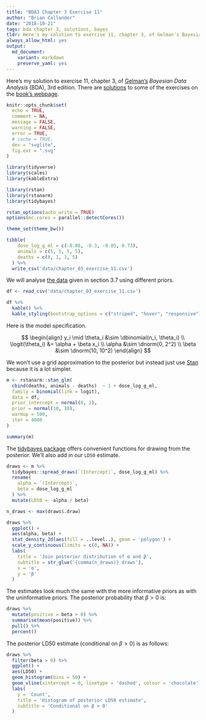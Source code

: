 ```yaml
---
title: "BDA3 Chapter 3 Exercise 11"
author: "Brian Callander"
date: "2018-10-21"
tags: bda chapter 3, solutions, bayes
tldr: Here's my solution to exercise 11, chapter 3, of Gelman's Bayesian Data Analysis (BDA), 3rd edition.
always_allow_html: yes
output: 
  md_document:
    variant: markdown
    preserve_yaml: yes
---
```


Here's my solution to exercise 11, chapter 3, of [Gelman's](https://andrewgelman.com/) *Bayesian Data Analysis* (BDA), 3rd edition. There are [solutions](http://www.stat.columbia.edu/~gelman/book/solutions.pdf) to some of the exercises on the [book's webpage](http://www.stat.columbia.edu/~gelman/book/).

<!--more-->

<div style="display:none">
  $\DeclareMathOperator{\dbinomial}{Binomial}
   \DeclareMathOperator{\dbern}{Bernoulli}
   \DeclareMathOperator{\dpois}{Poisson}
   \DeclareMathOperator{\dnorm}{Normal}
   \DeclareMathOperator{\dt}{t}
   \DeclareMathOperator{\dcauchy}{Cauchy}
   \DeclareMathOperator{\dexponential}{Exp}
   \DeclareMathOperator{\duniform}{Uniform}
   \DeclareMathOperator{\dgamma}{Gamma}
   \DeclareMathOperator{\dinvgamma}{InvGamma}
   \DeclareMathOperator{\invlogit}{InvLogit}
   \DeclareMathOperator{\logit}{Logit}
   \DeclareMathOperator{\ddirichlet}{Dirichlet}
   \DeclareMathOperator{\dbeta}{Beta}$
</div>

```r
knitr::opts_chunk$set(
  echo = TRUE,
  comment = NA,
  message = FALSE,
  warning = FALSE,
  error = TRUE,
  # cache = TRUE,
  dev = "svglite",
  fig.ext = ".svg" 
)

library(tidyverse)
library(scales)
library(kableExtra)

library(rstan)
library(rstanarm)
library(tidybayes)

rstan_options(auto_write = TRUE)
options(mc.cores = parallel::detectCores())

theme_set(theme_bw())

```

```r
tibble(
    dose_log_g_ml = c(-0.86, -0.3, -0.05, 0.73),
    animals = c(5, 5, 5, 5),
    deaths = c(0, 1, 3, 5)
  ) %>% 
  write_csv('data/chapter_03_exercise_11.csv')

```

We will analyse [the data](data/chapter_03_exercise_11.csv) given in section 3.7 using different priors.

```r
df <- read_csv('data/chapter_03_exercise_11.csv') 
```

```r
df %>% 
  kable() %>% 
  kable_styling(bootstrap_options = c("striped", "hover", "responsive"))
```

Here is the model specification.

$$
\begin{align}
  y_i \mid \theta_i 
  &\sim 
  \dbinomial(n_i, \theta_i)
  \\
  \logit(\theta_i)
  &=
  \alpha + \beta x_i
  \\
  \alpha
  &\sim
  \dnorm(0, 2^2)
  \\
  \beta
  &\sim
  \dnorm(10, 10^2)
\end{align}
$$

We won't use a grid approximation to the posterior but instead just use [Stan](https://www.rdocumentation.org/packages/rstanarm/versions/2.17.4/topics/stan_glm) because it is a lot simpler.

```r
m <- rstanarm::stan_glm(
  cbind(deaths, animals - deaths)  ~ 1 + dose_log_g_ml,
  family = binomial(link = logit),
  data = df,
  prior_intercept = normal(0, 2),
  prior = normal(10, 10),
  warmup = 500,
  iter = 4000
)

summary(m)
```

The [tidybayes package](https://mjskay.github.io/tidybayes/articles/tidybayes.html) offers convenient functions for drawing from the posterior. We'll also add in our `LD50` estimate.

```r
draws <- m %>% 
  tidybayes::spread_draws(`(Intercept)`, dose_log_g_ml) %>% 
  rename(
    alpha = `(Intercept)`,
    beta = dose_log_g_ml
  ) %>% 
  mutate(LD50 = -alpha / beta)
```

```r
n_draws <- max(draws$.draw)

draws %>% 
  ggplot() +
  aes(alpha, beta) +
  stat_density_2d(aes(fill = ..level..), geom = 'polygon') +
  scale_y_continuous(limits = c(0, NA)) +
  labs(
    title = 'Join posterior distribution of α and β',
    subtitle = str_glue('{comma(n_draws)} draws'),
    x = 'α',
    y = 'β'
  )
```

The estimates look much the same with the more informative priors as with the uninformative priors. The posterior probability that $\beta > 0$ is:

```r
draws %>% 
  mutate(positive = beta > 0) %>% 
  summarise(mean(positive)) %>% 
  pull() %>% 
  percent()

```

The posterior LD50 estimate (conditional on $\beta > 0$) is as follows:

```r
draws %>% 
  filter(beta > 0) %>% 
  ggplot() + 
  aes(LD50) +
  geom_histogram(bins = 50) +
  geom_vline(xintercept = 0, linetype = 'dashed', colour = 'chocolate') +
  labs(
    y = 'Count',
    title = 'Histogram of posterior LD50 estimate',
    subtitle = 'Conditional on β > 0'
  )
```


